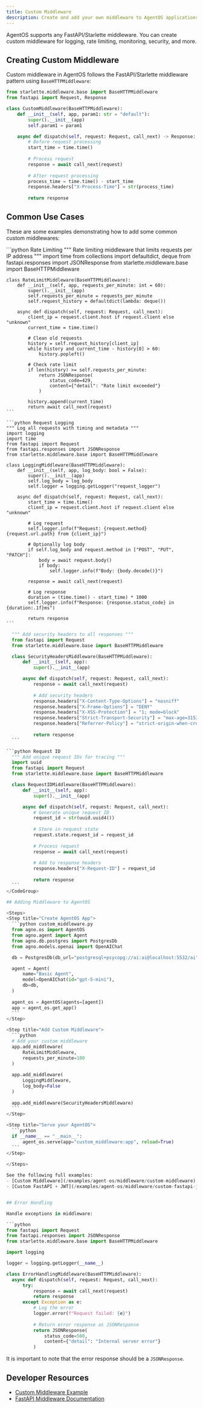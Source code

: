 ```yaml
---
title: Custom Middleware
description: Create and add your own middleware to AgentOS applications
---
```


AgentOS supports any FastAPI/Starlette middleware. You can create custom middleware for logging, rate limiting, monitoring, security, and more.

## Creating Custom Middleware

Custom middleware in AgentOS follows the FastAPI/Starlette middleware pattern using `BaseHTTPMiddleware`:

```python
from starlette.middleware.base import BaseHTTPMiddleware
from fastapi import Request, Response

class CustomMiddleware(BaseHTTPMiddleware):
    def __init__(self, app, param1: str = "default"):
        super().__init__(app)
        self.param1 = param1

    async def dispatch(self, request: Request, call_next) -> Response:
        # Before request processing
        start_time = time.time()
        
        # Process request
        response = await call_next(request)
        
        # After request processing  
        process_time = time.time() - start_time
        response.headers["X-Process-Time"] = str(process_time)
        
        return response
```

## Common Use Cases

These are some examples demonstrating how to add some common custom middlewares:

<CodeGroup>
    ```python Rate Limiting
    """ Rate limiting middleware that limits requests per IP address """
    import time
    from collections import defaultdict, deque
    from fastapi.responses import JSONResponse
    from starlette.middleware.base import BaseHTTPMiddleware

    class RateLimitMiddleware(BaseHTTPMiddleware):
        def __init__(self, app, requests_per_minute: int = 60):
            super().__init__(app)
            self.requests_per_minute = requests_per_minute
            self.request_history = defaultdict(lambda: deque())

        async def dispatch(self, request: Request, call_next):
            client_ip = request.client.host if request.client else "unknown"
            current_time = time.time()
            
            # Clean old requests
            history = self.request_history[client_ip]
            while history and current_time - history[0] > 60:
                history.popleft()
            
            # Check rate limit
            if len(history) >= self.requests_per_minute:
                return JSONResponse(
                    status_code=429,
                    content={"detail": "Rate limit exceeded"}
                )
            
            history.append(current_time)
            return await call_next(request)
    ```
  
    ```python Request Logging
    """ Log all requests with timing and metadata """
    import logging
    import time
    from fastapi import Request
    from fastapi.responses import JSONResponse
    from starlette.middleware.base import BaseHTTPMiddleware

    class LoggingMiddleware(BaseHTTPMiddleware):
        def __init__(self, app, log_body: bool = False):
            super().__init__(app)
            self.log_body = log_body
            self.logger = logging.getLogger("request_logger")

        async def dispatch(self, request: Request, call_next):
            start_time = time.time()
            client_ip = request.client.host if request.client else "unknown"
            
            # Log request
            self.logger.info(f"Request: {request.method} {request.url.path} from {client_ip}")
            
            # Optionally log body
            if self.log_body and request.method in ["POST", "PUT", "PATCH"]:
                body = await request.body()
                if body:
                    self.logger.info(f"Body: {body.decode()}")
            
            response = await call_next(request)
            
            # Log response
            duration = (time.time() - start_time) * 1000
            self.logger.info(f"Response: {response.status_code} in {duration:.1f}ms")
            
            return response
    ```
  
  ```python Security Headers
    """ Add security headers to all responses """
    from fastapi import Request
    from starlette.middleware.base import BaseHTTPMiddleware

    class SecurityHeadersMiddleware(BaseHTTPMiddleware):
        def __init__(self, app):
            super().__init__(app)

        async def dispatch(self, request: Request, call_next):
            response = await call_next(request)
            
            # Add security headers
            response.headers["X-Content-Type-Options"] = "nosniff"
            response.headers["X-Frame-Options"] = "DENY"
            response.headers["X-XSS-Protection"] = "1; mode=block"
            response.headers["Strict-Transport-Security"] = "max-age=31536000; includeSubDomains"
            response.headers["Referrer-Policy"] = "strict-origin-when-cross-origin"
            
            return response
    ```
  
  ```python Request ID
    """ Add unique request IDs for tracing """
    import uuid
    from fastapi import Request
    from starlette.middleware.base import BaseHTTPMiddleware

    class RequestIDMiddleware(BaseHTTPMiddleware):
        def __init__(self, app):
            super().__init__(app)

        async def dispatch(self, request: Request, call_next):
            # Generate unique request ID
            request_id = str(uuid.uuid4())
            
            # Store in request state
            request.state.request_id = request_id
            
            # Process request
            response = await call_next(request)
            
            # Add to response headers
            response.headers["X-Request-ID"] = request_id
            
            return response
    ```
</CodeGroup>

## Adding Middleware to AgentOS

<Steps>
  <Step title="Create AgentOS App">
    ```python custom_middleware.py
    from agno.os import AgentOS
    from agno.agent import Agent
    from agno.db.postgres import PostgresDb
    from agno.models.openai import OpenAIChat

    db = PostgresDb(db_url="postgresql+psycopg://ai:ai@localhost:5532/ai")

    agent = Agent(
        name="Basic Agent",
        model=OpenAIChat(id="gpt-5-mini"),
        db=db,
    )
    
    agent_os = AgentOS(agents=[agent])
    app = agent_os.get_app()
    ```
  </Step>
  
  <Step title="Add Custom Middleware">
    ```python
    # Add your custom middleware
    app.add_middleware(
        RateLimitMiddleware,
        requests_per_minute=100
    )
    
    app.add_middleware(
        LoggingMiddleware,
        log_body=False
    )
    
    app.add_middleware(SecurityHeadersMiddleware)
    ```
  </Step>

  <Step title="Serve your AgentOS">
    ```python
    if __name__ == "__main__":
        agent_os.serve(app="custom_middleware:app", reload=True)
    ```
  </Step>
    
</Steps>

See the following full examples:
- [Custom Middleware](/examples/agent-os/middleware/custom-middleware)
- [Custom FastAPI + JWT](/examples/agent-os/middleware/custom-fastapi-jwt)


## Error Handling

Handle exceptions in middleware:

```python
from fastapi import Request
from fastapi.responses import JSONResponse
from starlette.middleware.base import BaseHTTPMiddleware

import logging

logger = logging.getLogger(__name__)

class ErrorHandlingMiddleware(BaseHTTPMiddleware):
    async def dispatch(self, request: Request, call_next):
        try:
            response = await call_next(request)
            return response
        except Exception as e:
            # Log the error
            logger.error(f"Request failed: {e}")
            
            # Return error response as JSONResponse
            return JSONResponse(
                status_code=500,
                content={"detail": "Internal server error"}
            )
```

It is important to note that the error response should be a `JSONResponse`.

## Developer Resources

- [Custom Middleware Example](/examples/agent-os/middleware/custom-middleware)
- [FastAPI Middleware Documentation](https://fastapi.tiangolo.com/tutorial/middleware/)
